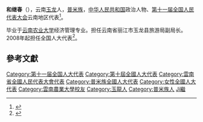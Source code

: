 '''和继春'''（{{bd|1970年||}}），云南[[玉龙纳西族自治县|玉龙]]人，[[普米族|普米族]]，[[中华人民共和国|中华人民共和国]]政治人物、[[第十一届全国人民代表大会|第十一届全国人民代表大会]]云南地区代表<ref>{{cite web|author=新华网|title=第十一届全国人大代表|url=http://news.xinhuanet.com/ziliao/2008-03/03/content_7708230.htm?node=36628|publisher=新华网|accessdate=2014-01-07|archive-date=2014-01-10|archive-url=https://web.archive.org/web/20140110211415/http://news.xinhuanet.com/ziliao/2008-03/03/content_7708230.htm?node=36628|dead-url=no}}</ref>。

毕业于[[云南农业大学|云南农业大学]]经济管理专业。担任云南省丽江市玉龙县旅游局副局长。2008年起担任全国人大代表<ref>{{cite news|title=全国人大代表信息-和继春|url= http://210.82.31.1:8084/delegate/viewDelegate.action?dbid=112398|accessdate=2013-04-05|newspaper=全国人大网}}{{Dead link|date=2019年12月 |bot=InternetArchiveBot |fix-attempted=yes }}</ref>。

==參考文獻==
{{reflist}}
{{DEFAULTSORT:He和}}
[[Category:第十一届全国人大代表|Category:第十一届全国人大代表]]
[[Category:第十屆全國人大代表|Category:第十屆全國人大代表]]
[[Category:雲南省全國人民代表大會代表|Category:雲南省全國人民代表大會代表]]
[[Category:普米族全國人大代表|Category:普米族全國人大代表]]
[[Category:女性全國人大代表|Category:女性全國人大代表]]
[[Category:雲南農業大學校友|Category:雲南農業大學校友]]
[[Category:玉龍人|Category:玉龍人]]
[[Category:普米族人|Category:普米族人]]
[[Category:和姓|Ji繼]]